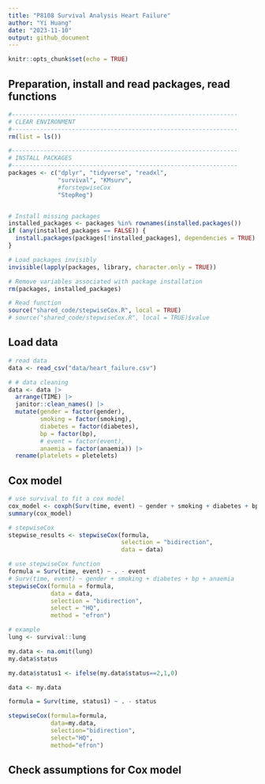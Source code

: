 ```yaml
---
title: "P8108 Survival Analysis Heart Failure"
author: "Yi Huang"
date: "2023-11-10"
output: github_document
---
```


```r
knitr::opts_chunk$set(echo = TRUE)
```

## Preparation, install and read packages, read functions
```r
#----------------------------------------------------------------
# CLEAR ENVIRONMENT
#----------------------------------------------------------------
rm(list = ls())

#----------------------------------------------------------------
# INSTALL PACKAGES
#----------------------------------------------------------------
packages <- c("dplyr", "tidyverse", "readxl", 
              "survival", "KMsurv", 
              #forstepwiseCox
              "StepReg")


# Install missing packages
installed_packages <- packages %in% rownames(installed.packages())
if (any(installed_packages == FALSE)) {
  install.packages(packages[!installed_packages], dependencies = TRUE)
}

# Load packages invisibly
invisible(lapply(packages, library, character.only = TRUE))

# Remove variables associated with package installation
rm(packages, installed_packages)

# Read function
source("shared_code/stepwiseCox.R", local = TRUE)
# source("shared_code/stepwiseCox.R", local = TRUE)$value
```


## Load data

```r
# read data
data <- read_csv("data/heart_failure.csv")

# # data cleaning
data <- data |>
  arrange(TIME) |>
  janitor::clean_names() |>
  mutate(gender = factor(gender),
         smoking = factor(smoking),
         diabetes = factor(diabetes),
         bp = factor(bp),
         # event = factor(event),
         anaemia = factor(anaemia)) |>
  rename(platelets = pletelets)
```

## Cox model

```r
# use survival to fit a cox model
cox_model <- coxph(Surv(time, event) ~ gender + smoking + diabetes + bp + anaemia + age + ejection_fraction + sodium + creatinine + platelets + cpk, data = data)
summary(cox_model)

# stepwiseCox
stepwise_results <- stepwiseCox(formula, 
                                selection = "bidirection", 
                                data = data)

# use stepwiseCox function
formula = Surv(time, event) ~ . - event
# Surv(time, event) ~ gender + smoking + diabetes + bp + anaemia
stepwiseCox(formula = formula,
            data = data,
            selection = "bidirection",
            select = "HQ",
            method = "efron")
```


```r
# example
lung <- survival::lung

my.data <- na.omit(lung)
my.data$status

my.data$status1 <- ifelse(my.data$status==2,1,0)

data <- my.data

formula = Surv(time, status1) ~ . - status 

stepwiseCox(formula=formula,
            data=my.data,
            selection="bidirection",
            select="HQ",
            method="efron")
```

## Check assumptions for Cox model

